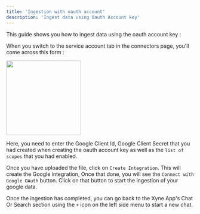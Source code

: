 ```yaml
---
title: 'Ingestion with oauth account' 
description: 'Ingest data using Oauth Account key'
---
```


This guide shows you how to ingest data using the oauth account key :

When you switch to the service account tab in the connectors page, you'll come across this form :

<img height="200" src="../images/ingest-oauth-form.png" />

Here, you need  to enter the Google Client Id, Google Client Secret that you had created when creating the oauth account key as well as the ```list of scopes``` that you had enabled.

Once you have uploaded the file, click on ```Create Integration```. This will create the Google integration, Once that done, you will see the ```Connect with Google OAuth``` button. 
Click on that button to start the ingestion of your google data. 

Once the ingestion has completed, you can go back to the Xyne App's Chat Or Search section using the ```+``` icon on the left side menu to start a new chat.